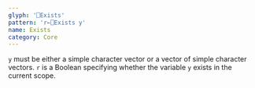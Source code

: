 ```yaml
---
glyph: '⎕Exists'
pattern: 'r←⎕Exists y'
name: Exists
category: Core
---
```


`y` must be either a simple character vector or a vector of simple character vectors. `r` is a Boolean specifying whether the variable `y` exists in the current scope.